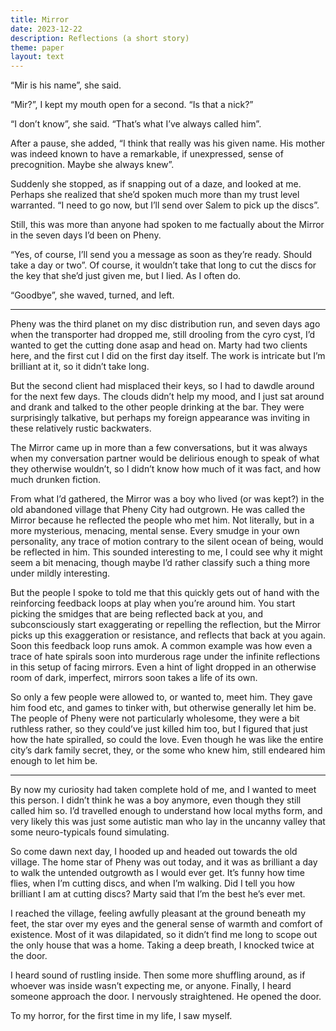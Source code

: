 ```yaml
---
title: Mirror
date: 2023-12-22
description: Reflections (a short story)
theme: paper
layout: text
---
```


“Mir is his name”, she said.

“Mir?”, I kept my mouth open for a second. “Is that a nick?”

“I don’t know”, she said. “That’s what I’ve always called him”.

After a pause, she added, “I think that really was his given name. His mother
was indeed known to have a remarkable, if unexpressed, sense of precognition.
Maybe she always knew”.

Suddenly she stopped, as if snapping out of a daze, and looked at me. Perhaps
she realized that she’d spoken much more than my trust level warranted. “I need
to go now, but I’ll send over Salem to pick up the discs”.

Still, this was more than anyone had spoken to me factually about the Mirror in
the seven days I’d been on Pheny.

“Yes, of course, I’ll send you a message as soon as they’re ready. Should take a
day or two”. Of course, it wouldn’t take that long to cut the discs for the key
that she’d just given me, but I lied. As I often do.

“Goodbye”, she waved, turned, and left.

---

Pheny was the third planet on my disc distribution run, and seven days ago when
the transporter had dropped me, still drooling from the cyro cyst, I’d wanted to
get the cutting done asap and head on. Marty had two clients here, and the first
cut I did on the first day itself. The work is intricate but I’m brilliant at
it, so it didn’t take long.

But the second client had misplaced their keys, so I had to dawdle around for
the next few days. The clouds didn’t help my mood, and I just sat around and
drank and talked to the other people drinking at the bar. They were surprisingly
talkative, but perhaps my foreign appearance was inviting in these relatively
rustic backwaters.

The Mirror came up in more than a few conversations, but it was always when my
conversation partner would be delirious enough to speak of what they otherwise
wouldn’t, so I didn’t know how much of it was fact, and how much drunken
fiction.

From what I’d gathered, the Mirror was a boy who lived (or was kept?) in the old
abandoned village that Pheny City had outgrown. He was called the Mirror because
he reflected the people who met him. Not literally, but in a more mysterious,
menacing, mental sense. Every smudge in your own personality, any trace of
motion contrary to the silent ocean of being, would be reflected in him. This
sounded interesting to me, I could see why it might seem a bit menacing, though
maybe I’d rather classify such a thing more under mildly interesting.

But the people I spoke to told me that this quickly gets out of hand with the
reinforcing feedback loops at play when you’re around him. You start picking the
smidges that are being reflected back at you, and subconsciously start
exaggerating or repelling the reflection, but the Mirror picks up this
exaggeration or resistance, and reflects that back at you again. Soon this
feedback loop runs amok. A common example was how even a trace of hate spirals
soon into murderous rage under the infinite reflections in this setup of facing
mirrors. Even a hint of light dropped in an otherwise room of dark, imperfect,
mirrors soon takes a life of its own.

So only a few people were allowed to, or wanted to, meet him. They gave him food
etc, and games to tinker with, but otherwise generally let him be. The people of
Pheny were not particularly wholesome, they were a bit ruthless rather, so they
could’ve just killed him too, but I figured that just how the hate spiralled, so
could the love. Even though he was like the entire city’s dark family secret,
they, or the some who knew him, still endeared him enough to let him be.

---

By now my curiosity had taken complete hold of me, and I wanted to meet this
person. I didn’t think he was a boy anymore, even though they still called him
so. I’d travelled enough to understand how local myths form, and very likely
this was just some autistic man who lay in the uncanny valley that some
neuro-typicals found simulating.

So come dawn next day, I hooded up and headed out towards the old village. The
home star of Pheny was out today, and it was as brilliant a day to walk the
untended outgrowth as I would ever get. It’s funny how time flies, when I’m
cutting discs, and when I’m walking. Did I tell you how brilliant I am at
cutting discs? Marty said that I’m the best he’s ever met.

I reached the village, feeling awfully pleasant at the ground beneath my feet,
the star over my eyes and the general sense of warmth and comfort of existence.
Most of it was dilapidated, so it didn’t find me long to scope out the only
house that was a home. Taking a deep breath, I knocked twice at the door.

I heard sound of rustling inside. Then some more shuffling around, as if whoever
was inside wasn’t expecting me, or anyone. Finally, I heard someone approach the
door. I nervously straightened. He opened the door.

To my horror, for the first time in my life, I saw myself.

